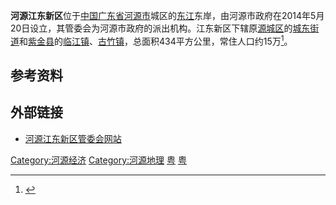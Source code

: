 '''河源江东新区'''位于[[中国|中国]][[广东省|广东省]][[河源市|河源市]]城区的[[东江|东江]]东岸，由河源市政府在2014年5月20日设立，其管委会为河源市政府的派出机构。江东新区下辖原[[源城区|源城区]]的[[城东街道_(河源市)|城东街道]]和[[紫金县|紫金县]]的[[临江镇_(紫金县)|临江镇]]、[[古竹镇|古竹镇]]，总面积434平方公里，常住人口约15万<ref>{{cite web |title=江东概况 |url=http://www.hyjdxq.gov.cn/zjjd/index.html |website=河源江东新区管委会网站 |accessdate=2021年2月11日}}</ref>。

==参考资料==
{{reflist}}

== 外部链接 ==
*[http://www.hyjdxq.gov.cn/ 河源江东新区管委会网站] {{Wayback|url=http://www.hyjdxq.gov.cn/ |date=20181013114414 }}

{{广东行政区划}}
[[Category:河源经济|Category:河源经济]]
[[Category:河源地理|Category:河源地理]]
[[Category:县级行政管理区|粤]]
[[Category:经济开发区|粤]]
